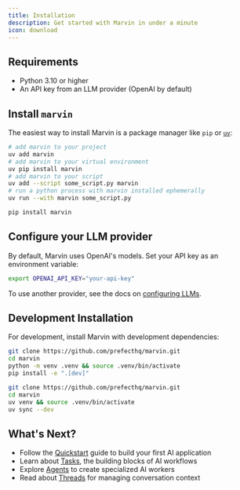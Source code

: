 ```yaml
---
title: Installation
description: Get started with Marvin in under a minute
icon: download
---
```


## Requirements

- Python 3.10 or higher
- An API key from an LLM provider (OpenAI by default)

## Install `marvin`

The easiest way to install Marvin is a package manager like `pip` or [`uv`](https://docs.astral.sh/uv/):

<CodeGroup>

```bash uv
# add marvin to your project
uv add marvin
# add marvin to your virtual environment
uv pip install marvin
# add marvin to your script
uv add --script some_script.py marvin
# run a python process with marvin installed ephemerally
uv run --with marvin some_script.py
```

```bash pip
pip install marvin
```
</CodeGroup>


## Configure your LLM provider

By default, Marvin uses OpenAI's models. Set your API key as an environment variable:

```bash
export OPENAI_API_KEY="your-api-key"
```

To use another provider, see the docs on [configuring LLMs](/guides/configure-llms).

## Development Installation

For development, install Marvin with development dependencies:

<CodeGroup>

```bash pip
git clone https://github.com/prefecthq/marvin.git
cd marvin
python -m venv .venv && source .venv/bin/activate
pip install -e ".[dev]"
```

```bash uv
git clone https://github.com/prefecthq/marvin.git
cd marvin
uv venv && source .venv/bin/activate
uv sync --dev
```

</CodeGroup>

## What's Next?

- Follow the [Quickstart](/quickstart) guide to build your first AI application
- Learn about [Tasks](/concepts/tasks), the building blocks of AI workflows
- Explore [Agents](/concepts/agents) to create specialized AI workers
- Read about [Threads](/concepts/threads) for managing conversation context 
